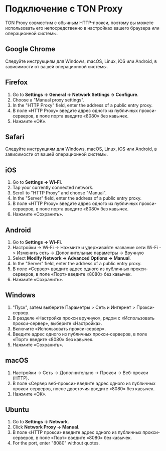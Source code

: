 
# Подключение с TON Proxy

TON Proxy совместим с обычным HTTP-прокси, поэтому вы можете использовать его непосредственно в настройках вашего браузера или операционной системы.

## Google Chrome

Следуйте инструкциям для Windows, macOS, Linux, iOS или Android, в зависимости от вашей операционной системы.

## Firefox

1. Go to **Settings → General → Network Settings → Configure**. 
2. Choose a "Manual proxy settings". 
3. In the "HTTP Proxy" field, enter the address of a public entry proxy. 
4. В поле «HTTP Proxy» введите адрес одного из публичных прокси-серверов, в поле порта введите «8080» без кавычек.
5. Нажмите «OK».

## Safari

Следуйте инструкциям для Windows, macOS, Linux, iOS или Android, в зависимости от вашей операционной системы.

## iOS

1. Go to **Settings → Wi-Fi**. 
2. Tap your currently connected network. 
3. Scroll to "HTTP Proxy" and choose "Manual". 
4. In the "Server" field, enter the address of a public entry proxy. 
5. В поле «HTTP Proxy» введите адрес одного из публичных прокси-серверов, в поле порта введите «8080» без кавычек. 
6. Нажмите «Сохранить».

## Android

1. Go to **Settings → Wi-Fi**.
2. Настройки -> Wi-Fi -> Нажмите и удерживайте название сети Wi-Fi -> Изменить сеть -> Дополнительные параметры -> Вручную 
3. Select **Modify Network → Advanced Options → Manual**. 
4. In the "Server" field, enter the address of a public entry proxy. 
5. В поле «Сервер» введите адрес одного из публичных прокси-серверов, в поле «Порт» введите «8080» без кавычек.
6. Нажмите «Сохранить».

## Windows

1. "Пуск", затем выберите Параметры > Сеть и Интернет > Прокси-сервер. 
2. В разделе «Настройка прокси вручную», рядом с «Использовать прокси-сервер», выберите «Настройка». 
3. Включите «Использовать прокси-сервер».
4. Введите адрес одного из публичных прокси-серверов, в поле «Порт» введите «8080» без кавычек.
5. Нажмите «Сохранить».

## macOS

1. Настройки -> Сеть -> Дополнительно -> Прокси -> Веб-прокси (HTTP). 
2. В поле «Сервер веб-прокси» введите адрес одного из публичных прокси-серверов, после двоеточия введите «8080» без кавычек.
3. Нажмите «OK».

## Ubuntu

1. Go to **Settings → Network**. 
2. Click **Network Proxy → Manual**. 
3. В поле «HTTP прокси» введите адрес одного из публичных прокси-серверов, в поле «Порт» введите «8080» без кавычек.
4. For the port, enter "8080" without quotes.

<Feedback />
